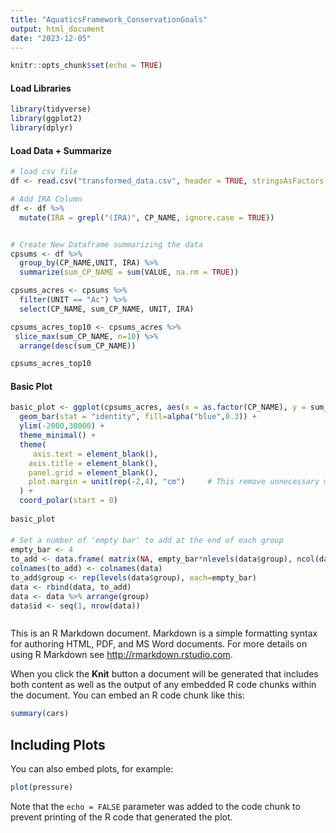 ```yaml
---
title: "AquaticsFramework_ConservationGoals"
output: html_document
date: "2023-12-05"
---
```


```r
knitr::opts_chunk$set(echo = TRUE)

```

#### Load Libraries
```r
library(tidyverse)
library(ggplot2)
library(dplyr)

```

#### Load Data + Summarize
```r
# load csv file
df <- read.csv("transformed_data.csv", header = TRUE, stringsAsFactors = FALSE)

# Add IRA Column
df <- df %>%
  mutate(IRA = grepl("(IRA)", CP_NAME, ignore.case = TRUE))


# Create New Dataframe summarizing the data
cpsums <- df %>%
  group_by(CP_NAME,UNIT, IRA) %>%
  summarize(sum_CP_NAME = sum(VALUE, na.rm = TRUE)) 

cpsums_acres <- cpsums %>%
  filter(UNIT == "Ac") %>%
  select(CP_NAME, sum_CP_NAME, UNIT, IRA) 

cpsums_acres_top10 <- cpsums_acres %>%
 slice_max(sum_CP_NAME, n=10) %>%
  arrange(desc(sum_CP_NAME))

cpsums_acres_top10

```


#### Basic Plot
```r
basic_plot <- ggplot(cpsums_acres, aes(x = as.factor(CP_NAME), y = sum_CP_NAME)) +
  geom_bar(stat = "identity", fill=alpha("blue",0.3)) +
  ylim(-2000,38000) +
  theme_minimal() + 
  theme( 
     axis.text = element_blank(),
    axis.title = element_blank(),
    panel.grid = element_blank(),
    plot.margin = unit(rep(-2,4), "cm")     # This remove unnecessary margin around plot
  ) +
  coord_polar(start = 0)
    
basic_plot
```




####
```r
# Set a number of 'empty bar' to add at the end of each group
empty_bar <- 4
to_add <- data.frame( matrix(NA, empty_bar*nlevels(data$group), ncol(data)) )
colnames(to_add) <- colnames(data)
to_add$group <- rep(levels(data$group), each=empty_bar)
data <- rbind(data, to_add)
data <- data %>% arrange(group)
data$id <- seq(1, nrow(data))



```  




This is an R Markdown document. Markdown is a simple formatting syntax for authoring HTML, PDF, and MS Word documents. For more details on using R Markdown see <http://rmarkdown.rstudio.com>.

When you click the **Knit** button a document will be generated that includes both content as well as the output of any embedded R code chunks within the document. You can embed an R code chunk like this:

```r
summary(cars)
```

## Including Plots

You can also embed plots, for example:

```r
plot(pressure)
```

Note that the `echo = FALSE` parameter was added to the code chunk to prevent printing of the R code that generated the plot.
